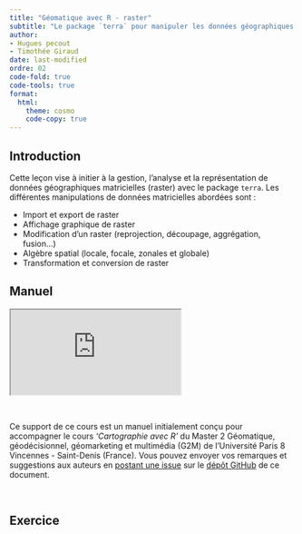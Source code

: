 ```yaml
---
title: "Géomatique avec R - raster"
subtitle: "Le package `terra` pour manipuler les données géographiques RASTER"
author: 
- Hugues pecout
- Timothée Giraud
date: last-modified
ordre: 02
code-fold: true
code-tools: true
format:
  html:
    theme: cosmo
    code-copy: true
---
```


## Introduction

Cette leçon vise à initier à la gestion, l'analyse et la représentation de données géographiques matricielles (raster) avec le package `terra`. Les différentes manipulations de données matricielles abordées sont :

-   Import et export de raster
-   Affichage graphique de raster
-   Modification d'un raster (reprojection, découpage, aggrégation, fusion...)
-   Algèbre spatial (locale, focale, zonales et globale)
-   Transformation et conversion de raster

## <i class="bi bi-book"></i> Manuel {.title}

<iframe class="slide" src="https://rcarto.github.io/geomatique_avec_r/les-donn%C3%A9es-raster-le-package-terra.html">

</iframe>

\

::: callout-note
Ce support de ce cours est un manuel initialement conçu pour accompagner le cours *'Cartographie avec R'* du Master 2 Géomatique, géodécisionnel, géomarketing et multimédia (G2M) de l'Université Paris 8 Vincennes - Saint-Denis (France). Vous pouvez envoyer vos remarques et suggestions aux auteurs en [postant une issue](https://github.com/rCarto/geomatique_avec_r/issues) sur le [dépôt GitHub](https://github.com/rCarto/geomatique_avec_r) de ce document.
:::

\

## <i class="bi bi-person-workspace"></i> Exercice {.title .exo-title}

::: {#exo}
:::

\
